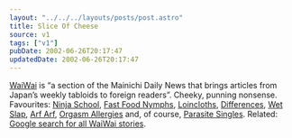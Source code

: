 ```yaml
---
layout: "../../../layouts/posts/post.astro"
title: Slice Of Cheese
source: v1
tags: ["v1"]
pubDate: 2002-06-26T20:17:47
updatedDate: 2002-06-26T20:17:47
---
```


[WaiWai][1] is &#8220;a section of the Mainichi Daily News that brings articles from Japan&#8217;s weekly tabloids to foreign readers&#8221;. Cheeky, punning nonsense. Favourites: [Ninja School][2], [Fast Food Nymphs][3], [Loincloths][4], [Differences][5], [Wet Slap][6], [Arf Arf][7], [Orgasm Allergies][8] and, of course, [Parasite Singles][9]. Related: [Google search for all WaiWai stories][10].

[1]: http://mdn.mainichi.co.jp/waiwai/ "Mainichi Daily News' WaiWai"
[2]: http://mdn.mainichi.co.jp/waiwai/0202/020221ninja.html "WaiWai: Japan's first Ninja school offers major in the mystical martial art"
[3]: http://mdn.mainichi.co.jp/waiwai/0206/020619nymphs.html "WaiWai: Fast food sends schoolgirls into sexual feeding frenzy"
[4]: http://mdn.mainichi.co.jp/waiwai/0206/020615loin.html "WaiWai: Loincloths crack the big time"
[5]: http://mdn.mainichi.co.jp/waiwai/0206/020613nice.html "WaiWai: Co-hosts stumble over 'nice' differences"
[6]: http://mdn.mainichi.co.jp/waiwai/0206/020611wet.html "WaiWai: Rainy season a wet dream for slap and tickle biz"
[7]: http://mdn.mainichi.co.jp/waiwai/0204/020423seal.html "WaiWai: Healing robot gets seal of approval"
[8]: http://mdn.mainichi.co.jp/waiwai/0204/020426allergies.html "WaiWai: Orgasm allergies nothing to sneeze at"
[9]: http://mdn.mainichi.co.jp/waiwai/0204/020429leech.html "WaiWai: Parasite singles leeching their families to the bone"
[10]: http://www.google.com/search?q=+site:mdn.mainichi.co.jp+WAIWAI "Google listing of WaiWai stories"
